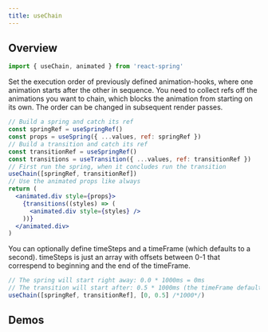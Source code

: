 ```yaml
---
title: useChain
---
```


## Overview

```js
import { useChain, animated } from 'react-spring'
```

Set the execution order of previously defined animation-hooks, where one animation starts after the other in sequence. You need to collect refs off the animations you want to chain, which blocks the animation from starting on its own. The order can be changed in subsequent render passes.

```jsx
// Build a spring and catch its ref
const springRef = useSpringRef()
const props = useSpring({ ...values, ref: springRef })
// Build a transition and catch its ref
const transitionRef = useSpringRef()
const transitions = useTransition({ ...values, ref: transitionRef })
// First run the spring, when it concludes run the transition
useChain([springRef, transitionRef])
// Use the animated props like always
return (
  <animated.div style={props}>
    {transitions((styles) => (
      <animated.div style={styles} />
    ))}
  </animated.div>
)
```

You can optionally define timeSteps and a timeFrame (which defaults to a second). timeSteps is just an array with offsets between 0-1 that correspend to beginning and the end of the timeFrame.

```jsx
// The spring will start right away: 0.0 * 1000ms = 0ms
// The transition will start after: 0.5 * 1000ms (the timeFrame default) = 500ms
useChain([springRef, transitionRef], [0, 0.5] /*1000*/)
```

## Demos

<DemoGrid>
  <Demo title="Chain">
    <ChainDemo />
  </Demo>
</DemoGrid>
